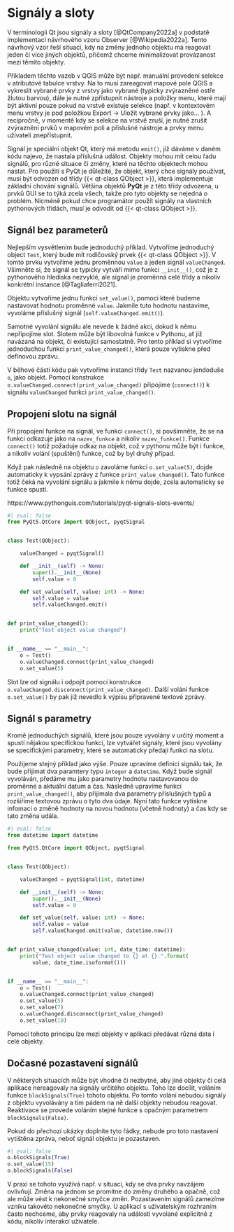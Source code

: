 # Signály a sloty

V terminologii [Qt]{.sw} jsou signály a sloty [@QtCompany2022a] v podstatě implementací návrhového vzoru Observer [@Wikipedia2022a]. Tento návrhový vzor řeší situaci, kdy na změny jednoho objektu má reagovat jeden či více jiných objektů, přičemž chceme minimalizovat provázanost mezi těmito objekty.

:::{.qgis}
Příkladem těchto vazeb v QGIS může být např. manuální provedení selekce v atributové tabulce vrstvy. Na to musí zareagovat mapové pole QGIS a vykreslit vybrané prvky z vrstvy jako vybrané (typicky zvýrazněné ostře žlutou barvou), dále je nutné zpřístupnit nástroje a položky menu, které mají být aktivní pouze pokud na vrstvě existuje selekce (např. v kontextovém menu vrstvy je pod položkou [Export]{.settings} ->  [Uložit vybrané prvky jako...]{.settings} ). A recipročně, v momentě kdy se selekce na vrstvě zruší, je nutné zrušit zvýraznění prvků v mapovém poli a příslušné nástroje a prvky menu uživateli znepřístupnit. 
:::

Signál je speciální objekt [Qt]{.sw}, který má metodu `emit()`, jíž dáváme v daném kódu najevo, že nastala příslušná událost. Objekty mohou mít celou řadu signálů, pro různé situace či změny, které na těchto objektech mohou nastat. Pro použití s [PyQt]{.sw} je důležité, že objekt, který chce signály používat, musí být odvozen od třídy {{< qt-class QObject >}}, která implementuje základní chování signálů. Většina objektů **PyQt** je z této třídy odvozena, u prvků GUI se to týká zcela všech, takže pro tyto objekty se nejedná o problém. Nicméně pokud chce programátor použít signály na vlastních pythonových třídách, musí je odvodit od {{< qt-class QObject >}}.

## Signál bez parameterů

Nejlepším vysvětlením bude jednoduchý příklad. Vytvoříme jednoduchý object `Test`, který bude mít rodičovský prvek {{< qt-class QObject >}}. V tomto prvku vytvoříme jednu proměnnou `value` a jeden signál `valueChanged`. Všimněte si, že signál se typicky vytváří mimo funkci `__init__()`, což je z pythonového hlediska nezvyklé, ale signál je proměnná celé třídy a nikoliv konkrétní instance [@Tagliaferri2021]. 

Objektu vytvoříme jednu funkci `set_value()`, pomocí které budeme nastavovat hodnotu proměnné `value`. Jakmile tuto hodnotu nastavíme, vyvoláme příslušný signál (`self.valueChanged.emit()`). 

Samotné vyvolání signálu ale nevede k žádné akci, dokud k němu nepřipojíme slot. Slotem může být libovolná funkce v Pythonu, ať již navázaná na objekt, či existující samostatně. Pro tento příklad si vytvoříme jednoduchou funkci `print_value_changed()`, která pouze vytiskne před definovou zprávu.

V běhové části kódu pak vytvoříme instanci třídy `Test` nazvanou jendoduše `o`, jako objekt. Pomocí konstrukce `o.valueChanged.connect(print_value_changed)` připojíme (`connect()`) k signálu `valueChanged` funkci `print_value_changed()`.

:::{.callout-important}
# Propojení slotu na signál
Při propojení funkce na signál, ve funkci `connect()`, si povšimněte, že se na funkci odkazuje jako na `nazev_funkce` a nikoliv `nazev_funkce()`. Funkce `connect()` totiž požaduje odkaz na objekt, což v pythonu může být i funkce, a nikoliv volání (spuštění) funkce, což by byl druhý případ.
:::

Když pak následně na objektu `o` zavoláme funkci `o.set_value(5)`, dojde automaticky k vypsání zprávy z funkce `print_value_changed()`. Tato funkce totiž čeká na vyvolání signálu a jakmile k němu dojde, zcela automaticky se funkce spustí.

https://www.pythonguis.com/tutorials/pyqt-signals-slots-events/

```python
#| eval: false
from PyQt5.QtCore import QObject, pyqtSignal


class Test(QObject):

    valueChanged = pyqtSignal()

    def __init__(self) -> None:
        super().__init__(None)
        self.value = 0

    def set_value(self, value: int) -> None:
        self.value = value
        self.valueChanged.emit()


def print_value_changed():
    print("Test object value changed")


if __name__ == "__main__":
    o = Test()
    o.valueChanged.connect(print_value_changed)
    o.set_value(5)
```

Slot lze od signálu i odpojit pomocí konstrukce `o.valueChanged.disconnect(print_value_changed)`. Další volání funkce `o.set_value()` by pak již nevedlo k výpisu připravené textové zprávy.

## Signál s parametry

Kromě jednoduchých signálů, které jsou pouze vyvolány v určitý moment a spustí nějakou specifickou funkci, lze vytvářet signály, které jsou vyvolány se specifickými parametry, které se automaticky předají funkci na slotu.

Použijeme stejný příklad jako výše. Pouze upravíme definici signálu tak, že bude přijímat dva paramtery typu `integer` a `datetime`. Když bude signál vyvoláván, předáme mu jako parametry hodnotu nastavovanou do proměnné a aktuální datum a čas. Následně upravíme funkci `print_value_changed()`, aby přijímala dva parametry příslušných typů a rozšíříme textovou zprávu o tyto dva údaje. Nyní tato funkce vytiskne infomaci o změně hodnoty na novou hodnotu (včetně hodnoty) a čas kdy se tato změna udála.

```python
#| eval: false
from datetime import datetime

from PyQt5.QtCore import QObject, pyqtSignal


class Test(QObject):

    valueChanged = pyqtSignal(int, datetime)

    def __init__(self) -> None:
        super().__init__(None)
        self.value = 0

    def set_value(self, value: int) -> None:
        self.value = value
        self.valueChanged.emit(value, datetime.now())


def print_value_changed(value: int, date_time: datetime):
    print("Test object value changed to {} at {}.".format(
        value, date_time.isoformat()))


if __name__ == "__main__":
    o = Test()
    o.valueChanged.connect(print_value_changed)
    o.set_value(5)
    o.set_value(7)
    o.valueChanged.disconnect(print_value_changed)
    o.set_value(10)
```

Pomocí tohoto principu lze mezi objekty v aplikaci předávat různá data i celé objekty. 

## Dočasné pozastavení signálů

V některých situacích může být vhodné či nezbytné, aby jiné objekty či celá aplikace nereagovaly na signály určitého objektu. Toho lze docílit,
voláním funkce `blockSignals(True)` tohoto objektu. Po tomto volání nebudou signály z objektu vyvolávány a tím pádem na ně další objekty nebudou reagovat. Reaktivace se provede voláním stejné funkce s opačným parametrem `blockSignals(False)`. 

Pokud do přechozí ukázky doplníte tyto řádky, nebude pro toto nastavení vytištěna zpráva, neboť signál objektu je pozastaven.

```python
#| eval: false
o.blockSignals(True)
o.set_value(15)
o.blockSignals(False)
```

V praxi se tohoto využívá např. v situaci, kdy se dva prvky navzájem ovlivňují. Změna na jednom se promítne do změny druhého a opačně, což ale může vést k nekonečné smyčce změn. Pozastavením signálů zamezíme vzniku takovéto nekonečné smyčky. U aplikací s uživatelským rozhraním často nechceme, aby prvky reagovaly na události vyvolané explicitně z kódu, nikoliv interakcí uživatele. 
